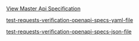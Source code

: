 

[View Master Api Specification](/api-current/openapi-specs/api)



[test-requests-verification-openapi-specs-yaml-file](/openapi/test-requests-verifications.yaml)

[test-requests-verification-openapi-specs-json-file](/openapi/test-requests-verifications.json)

<SwaggerUI url="../../openapi/test-requests-verifications.json" />
